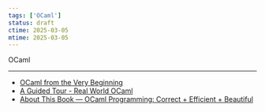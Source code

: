 ```yaml
---
tags: ['OCaml']
status: draft
ctime: 2025-03-05
mtime: 2025-03-05
---
```



<QuoteLink url="https://ocaml.org/">OCaml</QuoteLink>

---

- [OCaml from the Very Beginning](https://johnwhitington.net/ocamlfromtheverybeginning/index.html)
- [A Guided Tour - Real World OCaml](https://dev.realworldocaml.org/guided-tour.html)
- [About This Book &#8212; OCaml Programming: Correct + Efficient + Beautiful](https://cs3110.github.io/textbook/chapters/preface/about.html)
